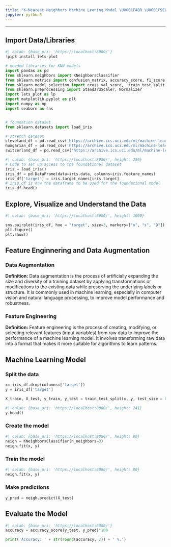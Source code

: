 ```yaml
---
title: "K-Nearest Neighbors Machine Leaning Model \U0001F4BB \U0001F9E0"
jupyter: python3
---
```



---



## Import Data/Libraries

```python
#| colab: {base_uri: 'https://localhost:8080/'}
!pip3 install lets-plot
```

```python

# needed libraries for KNN models
import pandas as pd
from sklearn.neighbors import KNeighborsClassifier
from sklearn.metrics import confusion_matrix, accuracy_score, f1_score, recall_score, precision_score
from sklearn.model_selection import cross_val_score,  train_test_split , KFold
from sklearn.preprocessing import StandardScaler, Normalizer
import lets_plot as lp
import matplotlib.pyplot as plt
import numpy as np
import seaborn as sns


# foundation dataset
from sklearn.datasets import load_iris

# stretch dataset
cleveland_df = pd.read_csv('https://archive.ics.uci.edu/ml/machine-learning-databases/heart-disease/processed.cleveland.data', header=None)
hungarian_df = pd.read_csv('https://archive.ics.uci.edu/ml/machine-learning-databases/heart-disease/processed.hungarian.data', header=None)
switzerland_df = pd.read_csv('https://archive.ics.uci.edu/ml/machine-learning-databases/heart-disease/processed.switzerland.data', header=None)
```

```python
#| colab: {base_uri: 'https://localhost:8080/', height: 206}
# Code to set up access to the foundational dataset
iris = load_iris()
iris_df = pd.DataFrame(data=iris.data, columns=iris.feature_names)
iris_df['target'] = iris.target_names[iris.target]
# iris_df is now the dataframe to be used for the foundational model
iris_df.head()
```

## Explore, Visualize and Understand the Data

```python
#| colab: {base_uri: 'https://localhost:8080/', height: 1000}

sns.pairplot(iris_df, hue = "target", size=3, markers=["o", "s", "D"])
plt.figure()
plt.show()
```

## Feature Enginnering and Data Augmentation

### **Data Augmentation**  
**Definition:**
Data augmentation is the process of artificially expanding the size and diversity of a training dataset by applying transformations or modifications to the existing data while preserving the underlying labels or structure. It is commonly used in machine learning, especially in computer vision and natural language processing, to improve model performance and robustness.

### **Feature Engineering**  
**Definition:**
Feature engineering is the process of creating, modifying, or selecting relevant features (input variables) from raw data to improve the performance of a machine learning model. It involves transforming raw data into a format that makes it more suitable for algorithms to learn patterns.

## Machine Learning Model

### Split the data

```python
x= iris_df.drop(columns=['target'])
y = iris_df['target']
```

```python
X_train, X_test, y_train, y_test = train_test_split(x, y, test_size = 0.2, random_state = 42) #Training 80% and testing 20%
```

```python
#| colab: {base_uri: 'https://localhost:8080/', height: 241}
y.head()
```

### Create the model

```python
#| colab: {base_uri: 'https://localhost:8080/', height: 80}
neigh = KNeighborsClassifier(n_neighbors=3)
neigh.fit(x, y)
```

### Train the model

```python
#| colab: {base_uri: 'https://localhost:8080/', height: 80}
neigh.fit(x, y)
```

### Make predictions

```python
y_pred = neigh.predict(X_test)
```

## Evaluate the Model

```python
#| colab: {base_uri: 'https://localhost:8080/'}
accuracy = accuracy_score(y_test, y_pred)*100

print('Accuracy: ' + str(round(accuracy, 2)) + ' %.')
```


